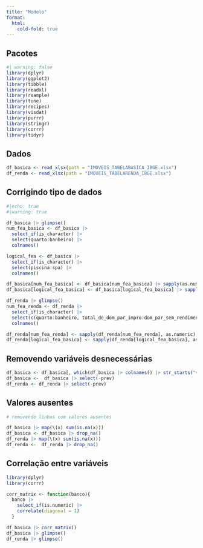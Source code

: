 ```yaml
---
title: "Modelo"
format: 
  html: 
    cold-fold: true
---
```


## Pacotes

```r
#| warning: false
library(dplyr)
library(ggplot2)
library(tibble)
library(readxl)
library(rsample)
library(tune)
library(recipes)
library(visdat)
library(purrr)
library(stringr)
library(corrr)
library(tidyr)
```

## Dados

```r
df_basica <- read_xlsx(path = "IMOVEIS_TABELABASICA_IBGE.xlsx")
df_renda <- read_xlsx(path = "IMOVEIS_TABELARENDA_IBGE.xlsx")
```

## Corrigindo tipo de dados

```r
#|echo: true
#|warning: true

df_basica |> glimpse()
num_fea_basica <- df_basica |>
  select_if(is_character) |> 
  select(quarto:banheiro) |> 
  colnames()

logical_fea <- df_basica |> 
  select_if(is_character) |> 
  select(piscina:spa) |> 
  colnames()

df_basica[num_fea_basica] <- df_basica[num_fea_basica] |> sapply(as.numeric)
df_basica[logical_fea_basica] <- df_basica[logical_fea_basica] |> sapply(as.logical)

df_renda |> glimpse()
num_fea_renda <- df_renda |>
  select_if(is_character) |> 
  select(c(quarto:banheiro, total_de_dom_par_impro:dom_par_sem_rendimento_nominal_men_domiciliar_per_capita)) |> 
  colnames()

df_renda[num_fea_renda] <- sapply(df_renda[num_fea_renda], as.numeric)
df_renda[logical_fea_basica] <- sapply(df_renda[logical_fea_basica], as.logical)
```

## Removendo variáveis desnecessárias

```r
df_basica <- df_basica[, which(df_basica |> colnames() |> str_starts("var_", negate = TRUE))]
df_basica <-  df_basica |> select(-prev)
df_renda <- df_renda |> select(-prev)
```

## Valores ausentes

```r
# removendo linhas com valores ausentes

df_basica |> map(\(x) sum(is.na(x)))
df_basica <- df_basica |> drop_na()
df_renda |> map(\(x) sum(is.na(x)))
df_renda <-  df_renda |> drop_na()
```

## Correlação entre variáveis

```r

library(dplyr)
library(corrr)

corr_matrix <- function(banco){
  banco |> 
    select_if(is.numeric) |> 
    correlate(diagonal = 1) 
  }

df_basica |> corr_matrix()
df_basica |> glimpse()
df_renda |> glimpse()
```
